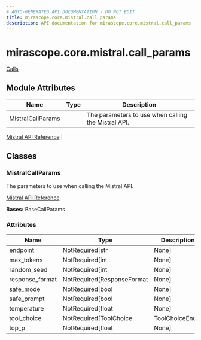 ```yaml
---
# AUTO-GENERATED API DOCUMENTATION - DO NOT EDIT
title: mirascope.core.mistral.call_params
description: API documentation for mirascope.core.mistral.call_params
---
```


# mirascope.core.mistral.call_params

<ApiType type="Module" />

<Info title="Usage">

[Calls](/docs/mirascope/learn/calls#provider-specific-parameters)

</Info>

## Module Attributes

| Name | Type | Description |
| ---- | ---- | ----------- |
| MistralCallParams |  | The parameters to use when calling the Mistral API.

[Mistral API Reference](https://docs.mistral.ai/api/) |

## Classes

### MistralCallParams

<ApiType type="Class" />

The parameters to use when calling the Mistral API.

[Mistral API Reference](https://docs.mistral.ai/api/)

**Bases:** BaseCallParams

### Attributes

| Name | Type | Description |
| ---- | ---- | ----------- |
| endpoint | NotRequired[str | None] |  |
| max_tokens | NotRequired[int | None] |  |
| random_seed | NotRequired[int | None] |  |
| response_format | NotRequired[ResponseFormat | None] |  |
| safe_mode | NotRequired[bool | None] |  |
| safe_prompt | NotRequired[bool | None] |  |
| temperature | NotRequired[float | None] |  |
| tool_choice | NotRequired[ToolChoice | ToolChoiceEnum | None] |  |
| top_p | NotRequired[float | None] |  |



